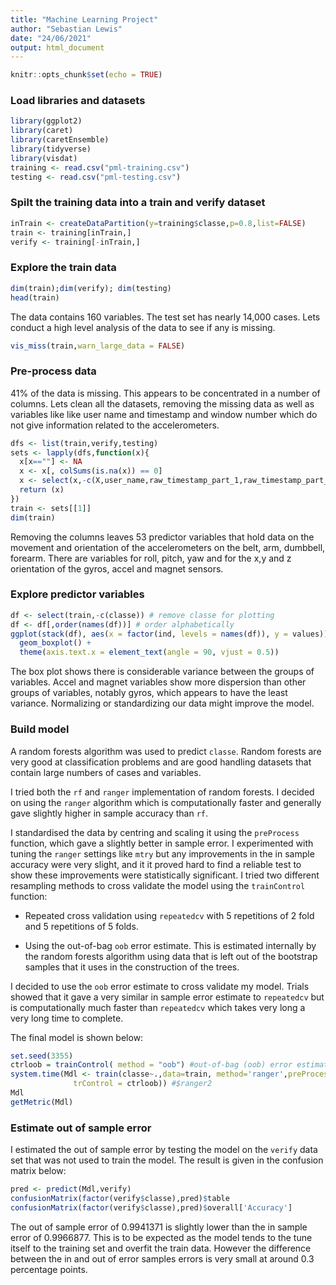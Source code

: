 ```yaml
---
title: "Machine Learning Project"
author: "Sebastian Lewis"
date: "24/06/2021"
output: html_document
---
```


```r
knitr::opts_chunk$set(echo = TRUE)
```

### Load libraries and datasets
```r
library(ggplot2)
library(caret)
library(caretEnsemble)
library(tidyverse)
library(visdat)
training <- read.csv("pml-training.csv")
testing <- read.csv("pml-testing.csv")
```

### Spilt the training data into a train and verify dataset
```r
inTrain <- createDataPartition(y=training$classe,p=0.8,list=FALSE)
train <- training[inTrain,]
verify <- training[-inTrain,]
```
### Explore the train data

```r
dim(train);dim(verify); dim(testing)
head(train)
```
The data contains 160 variables. The test set has nearly 14,000 cases. Lets conduct a high level analysis of the data to see if any is missing. 
```r
vis_miss(train,warn_large_data = FALSE)
```
### Pre-process data 

41% of the data is missing. This appears to be concentrated in a number of columns. Lets clean all the datasets, removing the missing data as well as variables like like user name and timestamp and window number which do not give information related to the accelerometers.

```r
dfs <- list(train,verify,testing)
sets <- lapply(dfs,function(x){
  x[x==""] <- NA
  x <- x[, colSums(is.na(x)) == 0] 
  x <- select(x,-c(X,user_name,raw_timestamp_part_1,raw_timestamp_part_2,cvtd_timestamp,new_window,num_window))
  return (x)
})
train <- sets[[1]]
dim(train)
```
Removing the columns leaves 53 predictor variables that hold data on the movement and orientation of the accelerometers on the belt, arm, dumbbell, forearm. There are variables for roll, pitch, yaw and for the x,y and z orientation of the gyros, accel and magnet sensors. 

### Explore predictor variables

```r
df <- select(train,-c(classe)) # remove classe for plotting
df <- df[,order(names(df))] # order alphabetically
ggplot(stack(df), aes(x = factor(ind, levels = names(df)), y = values)) + 
  geom_boxplot() +
  theme(axis.text.x = element_text(angle = 90, vjust = 0.5))
```

The box plot shows there is considerable variance between the groups of variables. Accel and magnet variables show more dispersion than other groups of variables, notably gyros, which appears to have the least variance. Normalizing or standardizing our data might improve the model.

### Build model
A random forests algorithm was used to predict `classe`. Random forests are very good at classification problems and are good handling datasets that contain large numbers of cases and variables. 

I tried both the `rf` and `ranger` implementation of random forests. I decided on using the `ranger` algorithm which is computationally faster and generally gave slightly higher in sample accuracy than `rf`.  

I standardised the data by centring and scaling it using the `preProcess` function, which gave a slightly better in sample error. I experimented with tuning the `ranger` settings like `mtry` but any improvements in the in sample accuracy were very slight, and it it proved hard to find a reliable test to show these improvements were statistically significant. I tried two different resampling methods to cross validate the model using the `trainControl` function:

 - Repeated cross validation using `repeatedcv` with 5 repetitions of 2 fold and 5 repetitions of 5 folds.

 - Using the out-of-bag `oob` error estimate. This is estimated internally by the random forests algorithm using data that is left out of the bootstrap samples that it uses in the construction of the trees.

I decided to use the `oob` error estimate to cross validate my model. Trials showed that it gave a very similar in sample error estimate to `repeatedcv` but is computationally much faster than `repeatedcv` which takes very long a very long time to complete. 

The final model is shown below:
```r
set.seed(3355)
ctrloob = trainControl( method = "oob") #out-of-bag (oob) error estimation
system.time(Mdl <- train(classe~.,data=train, method='ranger',preProcess = c("center", "scale"),
              trControl = ctrloob)) #$ranger2
Mdl
getMetric(Mdl)
```

### Estimate out of sample error
I estimated the out of sample error by testing the model on the `verify` data set that was not used to train the model. The result is given in the confusion matrix below: 

```r
pred <- predict(Mdl,verify)
confusionMatrix(factor(verify$classe),pred)$table
confusionMatrix(factor(verify$classe),pred)$overall['Accuracy']
```
The out of sample error of 0.9941371 is slightly lower than the in sample error of 0.9966877. This is to be expected as the model tends to the tune itself to the training set and overfit the train data. However the difference between the in and out of error samples errors is very small at around 0.3 percentage points.  

